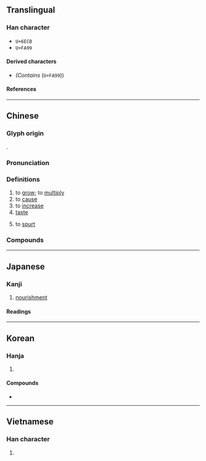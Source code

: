 {{character info}}
{{character info|0xFA99}}
{{character info|0x2F90B}}
==Translingual==

===Han character===
*<code>U+6ECB</code> {{Han char|rn=85|rad=水|as=09|sn=12|four=38132|canj=ETVI|ids=⿰氵兹}}
*<code>U+FA99</code> {{Han char|rn=85|rad=水|as=10|sn=13|four=|canj=EYII|ids=⿰氵玆}}

====Derived characters====
* <big>{{l|mul|[[𬵱]]}}</big> ''(Contains'' {{l|mul|⿰[[氵]][[玆]]}} (<code>U+FA99</code>)) <!-- Please zoom into the unicode charts at 500% and observe the serif type hook on the top right of 玄 -->

====References====
{{Han ref|kx=0642.150|dkj=17919|dj=1049.190|hdz=31686.060|uh=6ECB}}
{{Han ref|uh=FA99}}
{{Han ref|uh=2F90B}}

----

==Chinese==
{{zh-forms}}

===Glyph origin===
{{Han etym}}
{{Han compound|水|玆|ls=psc|c1=s|c2=p|no_och2=1}}.

===Pronunciation===
{{zh-pron
|m=zī
|c=zi1
|h=pfs=
|md=
|mn=qz:chir/tw,xm,zz:chu
|w=
|mc=y
|oc=y
|cat=v,n
}}

===Definitions===
{{zh-hanzi}}

# to [[grow]]; to [[multiply]]
# to [[cause]]
# to [[increase]]
# [[taste]]
# {{lb|zh|colloquial}} to [[spurt]]

===Compounds===
{{zh-der|滋生|滋味|滋潤|滋補|愛滋病|不是滋味|個中滋味|滋事|滋蔓|滋養品|滋育|甘露滋心|滋長|日益月滋|滋芽|滋蔓難圖|滋養|日滋月益|滋擾|暴力滋擾|滋味兒|殊滋異味|樹德務滋|樂滋滋|蕃滋|聚眾滋事|華爾滋|飛滋|松滋}}

----

==Japanese==

===Kanji===
{{ja-kanji|grade=c|rs=水09}}

# [[nourishment]]

====Readings====
{{ja-readings
|goon=し
|kanon=し
|kanyoon=じ
|kun=しげ-る, ま-す, ますます
}}

----

==Korean==

===Hanja===
{{ko-hanja|붇다|불을|자}}

# {{rfdef|ko|sort=水09}}

====Compounds====
* {{ko-l|재미|滋味||fun,enjoyment}}

----

==Vietnamese==

===Han character===
{{vi-readings|reading=tư|rs=水09}}

# {{rfdef|vi|sort=水09}}